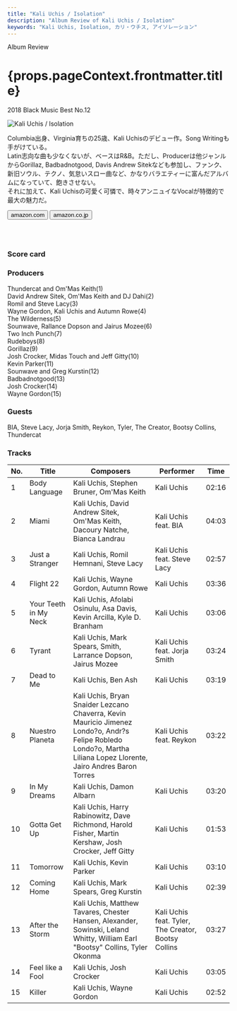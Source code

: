 ```yaml
---
title: "Kali Uchis / Isolation"
description: "Album Review of Kali Uchis / Isolation"
keywords: "Kali Uchis, Isolation, カリ・ウチス, アイソレーション"
---
```





<p className="largeP">Album Review</p>
<h1 className="h1--no--margin">{props.pageContext.frontmatter.title}</h1>
<p className="largeP">
  <Link to="/best50/2018/">2018 Black Music Best No.12</Link>
</p>

<Row  className="image-card-group">
	<Column colMd={3} colLg={4} noGutterMdLeft="">
       <ImageCard>

![Kali Uchis / Isolation](../../images/cd/kaliuchis1L.jpg)

</ImageCard>
	</Column>
	<Column colMd={4} colLg={8} noGutterMdLeft="">
	<p>
	Columbia出身、Virginia育ちの25歳、Kali Uchisのデビュー作。Song Writingも手がけている。
	<br/>Latin志向な曲も少なくないが、ベースはR&B。ただし、Producerは他ジャンルからGorillaz, Badbadnotgood, Davis Andrew Sitekなども参加し、ファンク、新旧ソウル、テクノ、気怠いスロー曲など、かなりバラエティーに富んだアルバムになっていて、飽きさせない。
	<br/>それに加えて、Kali Uchisの可愛く可憐で、時々アンニュイなVocalが特徴的で最大の魅力だ。
	</p>
	<div>
	  <Button className="button-right-mergin"  href="https://amzn.to/2Z3y1Ea" renderIcon={ArrowUpRight} size='sm' kind='primary'>
      amazon.com
    </Button>
    <Button className="button-right-mergin"  href="https://amzn.to/3eJARog" renderIcon={ArrowUpRight} size='sm' kind='secondary'>
      amazon.co.jp
    </Button>
	</div>
	<a style="display:inline-block;overflow:hidden;background:url(https://linkmaker.itunes.apple.com/ja-jp/lockup.svg?releaseDate=2018-04-06&kind=album&bubble=apple_music&style=mono-black) no-repeat;width:180px;height:45px;" href="https://geo.music.apple.com/jp/album/isolation/1358285249?mt=1&app=music&ls=1&at=11lcug"></a>
	</Column>
</Row>
<Row >
	<Column colMd={4} colLg={4} noGutterMdLeft="">
<div>
  <h3>Score card</h3>
	<SliderJS1 value="5" />
  <SliderJS2 value="1" />
	<SliderJS3 value="1" />
  <SliderJS4 value="9" />
</div>
</Column>
<Column colMd={8} colLg={8} noGutterMdLeft="">
<div>
<h3>Producers</h3>
<p>
	Thundercat and Om'Mas Keith(1)
	<br/>David Andrew Sitek, Om'Mas Keith and DJ Dahi(2)
	<br/>Romil and Steve Lacy(3)
	<br/>Wayne Gordon, Kali Uchis and Autumn Rowe(4)
	<br/>The Wilderness(5)
	<br/>Sounwave, Rallance Dopson and Jairus Mozee(6)
	<br/>Two Inch Punch(7)
	<br/>Rudeboys(8)
	<br/>Gorillaz(9)
	<br/>Josh Crocker, Midas Touch and Jeff Gitty(10)
	<br/>Kevin Parker(11)
	<br/>Sounwave and Greg Kurstin(12)
	<br/>Badbadnotgood(13)
	<br/>Josh Crocker(14)
	<br/>Wayne Gordon(15)
</p>
<h3>Guests</h3>
<p>
	BIA, Steve Lacy, Jorja Smith, Reykon, Tyler, The Creator, Bootsy Collins, Thundercat
</p>
</div>
</Column>
</Row>

<h3>Tracks</h3>

| No. | Title                 | Composers                                                                                                                                                           | Performer                                           | Time  |
| --- | --------------------- | ------------------------------------------------------------------------------------------------------------------------------------------------------------------- | --------------------------------------------------- | ----- |
| 1   | Body Language         | Kali Uchis, Stephen Bruner, Om'Mas Keith                                                                                                                            | Kali Uchis                                          | 02:16 |
| 2   | Miami                 | Kali Uchis, David Andrew Sitek, Om'Mas Keith, Dacoury Natche, Bianca Landrau                                                                                        | Kali Uchis feat. BIA                                | 04:03 |
| 3   | Just a Stranger       | Kali Uchis, Romil Hemnani, Steve Lacy                                                                                                                               | Kali Uchis feat. Steve Lacy                         | 02:57 |
| 4   | Flight 22             | Kali Uchis, Wayne Gordon, Autumn Rowe                                                                                                                               | Kali Uchis                                          | 03:36 |
| 5   | Your Teeth in My Neck | Kali Uchis, Afolabi Osinulu, Asa Davis, Kevin Arcilla, Kyle D. Branham                                                                                              | Kali Uchis                                          | 03:06 |
| 6   | Tyrant                | Kali Uchis, Mark Spears, Smith, Larrance Dopson, Jairus Mozee                                                                                                       | Kali Uchis feat. Jorja Smith                        | 03:24 |
| 7   | Dead to Me            | Kali Uchis, Ben Ash                                                                                                                                                 | Kali Uchis                                          | 03:19 |
| 8   | Nuestro Planeta       | Kali Uchis, Bryan Snaider Lezcano Chaverra, Kevin Mauricio Jimenez Londo?o, Andr?s Felipe Robledo Londo?o, Martha Liliana Lopez Llorente, Jairo Andres Baron Torres | Kali Uchis feat. Reykon                             | 03:22 |
| 9   | In My Dreams          | Kali Uchis, Damon Albarn                                                                                                                                            | Kali Uchis                                          | 03:20 |
| 10  | Gotta Get Up          | Kali Uchis, Harry Rabinowitz, Dave Richmond, Harold Fisher, Martin Kershaw, Josh Crocker, Jeff Gitty                                                                | Kali Uchis                                          | 01:53 |
| 11  | Tomorrow              | Kali Uchis, Kevin Parker                                                                                                                                            | Kali Uchis                                          | 03:10 |
| 12  | Coming Home           | Kali Uchis, Mark Spears, Greg Kurstin                                                                                                                               | Kali Uchis                                          | 02:39 |
| 13  | After the Storm       | Kali Uchis, Matthew Tavares, Chester Hansen, Alexander, Sowinski, Leland Whitty, William Earl "Bootsy" Collins, Tyler Okonma                                        | Kali Uchis feat. Tyler, The Creator, Bootsy Collins | 03:27 |
| 14  | Feel like a Fool      | Kali Uchis, Josh Crocker                                                                                                                                            | Kali Uchis                                          | 03:05 |
| 15  | Killer                | Kali Uchis, Wayne Gordon                                                                                                                                            | Kali Uchis                                          | 02:52 |
